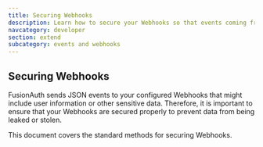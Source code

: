 ```yaml
---
title: Securing Webhooks
description: Learn how to secure your Webhooks so that events coming from FusionAuth are not at risk of leaking.
navcategory: developer
section: extend
subcategory: events and webhooks
---
```


## Securing Webhooks

FusionAuth sends JSON events to your configured Webhooks that might include user information or other sensitive data. Therefore, it is important to ensure that your Webhooks are secured properly to prevent data from being leaked or stolen.

This document covers the standard methods for securing Webhooks.

<SecuringHttpRequests request_entity="Webhook" request_entity_lc="webhook" ssl_certificate_sentence="This can be an SSL certificate previously added to Key Master or a manually entered SSL certificate in PEM format" />
